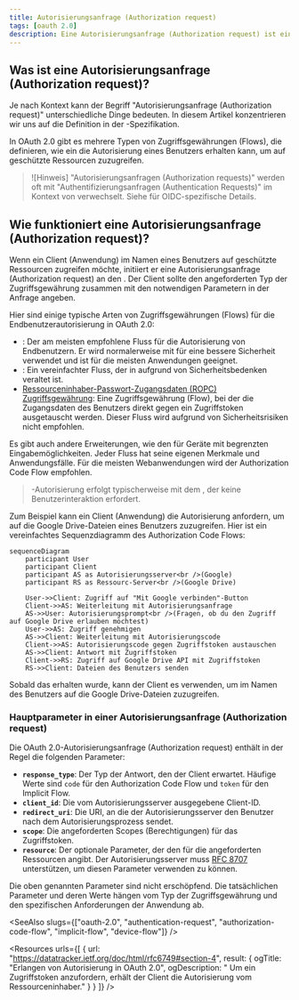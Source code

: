 ```yaml
---
title: Autorisierungsanfrage (Authorization request)
tags: [oauth 2.0]
description: Eine Autorisierungsanfrage (Authorization request) ist eine OAuth 2.0-Anfrage, um einem Client die Berechtigung zu erteilen, im Namen eines Benutzers auf geschützte Ressourcen zuzugreifen. Es ist der erste Schritt der Benutzerautorisierungsflüsse in OAuth 2.0.
---
```


## Was ist eine Autorisierungsanfrage (Authorization request)?

Je nach Kontext kann der Begriff "Autorisierungsanfrage (Authorization request)" unterschiedliche Dinge bedeuten. In diesem Artikel konzentrieren wir uns auf die Definition in der <Ref slug="oauth-2.0" />-Spezifikation.

In OAuth 2.0 gibt es mehrere Typen von Zugriffsgewährungen (Flows), die definieren, wie ein <Ref slug="client" /> die Autorisierung eines Benutzers erhalten kann, um auf geschützte Ressourcen zuzugreifen.

> ![Hinweis]
> "Autorisierungsanfragen (Authorization requests)" werden oft mit "Authentifizierungsanfragen (Authentication Requests)" im Kontext von <Ref slug="openid-connect" /> verwechselt. Siehe <Ref slug="authentication-request" /> für OIDC-spezifische Details.

## Wie funktioniert eine Autorisierungsanfrage (Authorization request)?

Wenn ein Client (Anwendung) im Namen eines Benutzers auf geschützte Ressourcen zugreifen möchte, initiiert er eine Autorisierungsanfrage (Authorization request) an den <Ref slug="authorization-server" />. Der Client sollte den angeforderten Typ der Zugriffsgewährung zusammen mit den notwendigen Parametern in der Anfrage angeben.

Hier sind einige typische Arten von Zugriffsgewährungen (Flows) für die Endbenutzerautorisierung in OAuth 2.0:

- <Ref slug="authorization-code-flow" />: Der am meisten empfohlene Fluss für die Autorisierung von Endbenutzern. Er wird normalerweise mit <Ref slug="pkce" /> für eine bessere Sicherheit verwendet und ist für die meisten Anwendungen geeignet.
- <Ref slug="implicit-flow" />: Ein vereinfachter Fluss, der in <Ref slug="oauth-2.1" /> aufgrund von Sicherheitsbedenken veraltet ist.
- [Ressourceninhaber-Passwort-Zugangsdaten (ROPC) Zugriffsgewährung](https://datatracker.ietf.org/doc/html/rfc6749#section-4.3): Eine Zugriffsgewährung (Flow), bei der die Zugangsdaten des Benutzers direkt gegen ein Zugriffstoken ausgetauscht werden. Dieser Fluss wird aufgrund von Sicherheitsrisiken nicht empfohlen.

Es gibt auch andere Erweiterungen, wie den <Ref slug="device-flow" /> für Geräte mit begrenzten Eingabemöglichkeiten. Jeder Fluss hat seine eigenen Merkmale und Anwendungsfälle. Für die meisten Webanwendungen wird der Authorization Code Flow empfohlen.

> <Ref slug="machine-to-machine" />-Autorisierung erfolgt typischerweise mit dem <Ref slug="client-credentials-flow" />, der keine Benutzerinteraktion erfordert.

Zum Beispiel kann ein Client (Anwendung) die Autorisierung anfordern, um auf die Google Drive-Dateien eines Benutzers zuzugreifen. Hier ist ein vereinfachtes Sequenzdiagramm des Authorization Code Flows:

```mermaid
sequenceDiagram
    participant User
    participant Client
    participant AS as Autorisierungsserver<br />(Google)
    participant RS as Ressourc-Server<br />(Google Drive)

    User->>Client: Zugriff auf "Mit Google verbinden"-Button
    Client->>AS: Weiterleitung mit Autorisierungsanfrage
    AS->>User: Autorisierungsprompt<br />(Fragen, ob du den Zugriff auf Google Drive erlauben möchtest)
    User->>AS: Zugriff genehmigen
    AS->>Client: Weiterleitung mit Autorisierungscode
    Client->>AS: Autorisierungscode gegen Zugriffstoken austauschen
    AS->>Client: Antwort mit Zugriffstoken
    Client->>RS: Zugriff auf Google Drive API mit Zugriffstoken
    RS->>Client: Dateien des Benutzers senden
```

Sobald das <Ref slug="access-token" /> erhalten wurde, kann der Client es verwenden, um im Namen des Benutzers auf die Google Drive-Dateien zuzugreifen.

### Hauptparameter in einer Autorisierungsanfrage (Authorization request)

Die OAuth 2.0-Autorisierungsanfrage (Authorization request) enthält in der Regel die folgenden Parameter:

- **`response_type`**: Der Typ der Antwort, den der Client erwartet. Häufige Werte sind `code` für den Authorization Code Flow und `token` für den Implicit Flow.
- **`client_id`**: Die vom Autorisierungsserver ausgegebene Client-ID.
- **`redirect_uri`**: Die URI, an die der Autorisierungsserver den Benutzer nach dem Autorisierungsprozess sendet.
- **`scope`**: Die angeforderten <Ref slug="scope">Scopes</Ref> (Berechtigungen) für das Zugriffstoken.
- **`resource`**: Der optionale Parameter, der den <Ref slug="resource-indicator" /> für die angeforderten Ressourcen angibt. Der Autorisierungsserver muss [RFC 8707](https://datatracker.ietf.org/doc/html/rfc8707) unterstützen, um diesen Parameter verwenden zu können.

Die oben genannten Parameter sind nicht erschöpfend. Die tatsächlichen Parameter und deren Werte hängen vom Typ der Zugriffsgewährung und den spezifischen Anforderungen der Anwendung ab.

<SeeAlso slugs={["oauth-2.0", "authentication-request", "authorization-code-flow", "implicit-flow", "device-flow"]} />

<Resources
  urls={[
    { url: "https://datatracker.ietf.org/doc/html/rfc6749#section-4", result: {
      ogTitle: "Erlangen von Autorisierung in OAuth 2.0",
      ogDescription: " Um ein Zugriffstoken anzufordern, erhält der Client die Autorisierung vom Ressourceninhaber."
    } }
  ]}
/>
